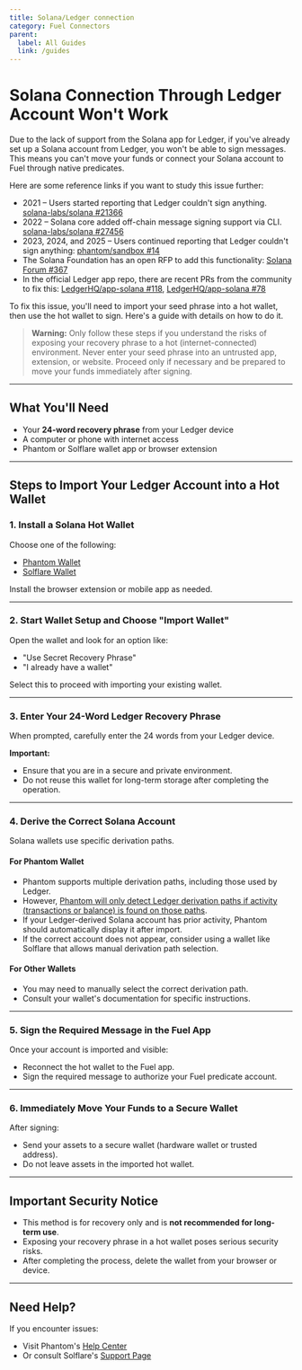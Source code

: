 ```yaml
---
title: Solana/Ledger connection
category: Fuel Connectors
parent:
  label: All Guides
  link: /guides
---
```


# Solana Connection Through Ledger Account Won't Work

Due to the lack of support from the Solana app for Ledger, if you've already set up a Solana account from Ledger, you won't be able to sign messages. This means you can't move your funds or connect your Solana account to Fuel through native predicates.

Here are some reference links if you want to study this issue further:

- 2021 – Users started reporting that Ledger couldn't sign anything. [solana-labs/solana #21366](https://github.com/solana-labs/solana/issues/21366)
- 2022 – Solana core added off-chain message signing support via CLI. [solana-labs/solana #27456](https://github.com/solana-labs/solana/pull/27456)
- 2023, 2024, and 2025 – Users continued reporting that Ledger couldn't sign anything: [phantom/sandbox #14](https://github.com/phantom/sandbox/issues/14)
- The Solana Foundation has an open RFP to add this functionality: [Solana Forum #367](https://forum.solana.com/t/the-solana-app-for-ledger-devices/367)
- In the official Ledger app repo, there are recent PRs from the community to fix this: [LedgerHQ/app-solana #118](https://github.com/LedgerHQ/app-solana/pull/118), [LedgerHQ/app-solana #78](https://github.com/LedgerHQ/app-solana/pull/78)

To fix this issue, you'll need to import your seed phrase into a hot wallet, then use the hot wallet to sign. Here's a guide with details on how to do it.

> **Warning:** Only follow these steps if you understand the risks of exposing your recovery phrase to a hot (internet-connected) environment. Never enter your seed phrase into an untrusted app, extension, or website. Proceed only if necessary and be prepared to move your funds immediately after signing.

---

## What You'll Need

- Your **24-word recovery phrase** from your Ledger device  
- A computer or phone with internet access  
- Phantom or Solflare wallet app or browser extension  

---

## Steps to Import Your Ledger Account into a Hot Wallet

### 1. Install a Solana Hot Wallet

Choose one of the following:

- [Phantom Wallet](https://phantom.app/download)
- [Solflare Wallet](https://solflare.com/download)

Install the browser extension or mobile app as needed.

---

### 2. Start Wallet Setup and Choose "Import Wallet"

Open the wallet and look for an option like:

- "Use Secret Recovery Phrase"
- "I already have a wallet"

Select this to proceed with importing your existing wallet.

---

### 3. Enter Your 24-Word Ledger Recovery Phrase

When prompted, carefully enter the 24 words from your Ledger device.

**Important:**

- Ensure that you are in a secure and private environment.
- Do not reuse this wallet for long-term storage after completing the operation.

---

### 4. Derive the Correct Solana Account

Solana wallets use specific derivation paths.

#### For Phantom Wallet

- Phantom supports multiple derivation paths, including those used by Ledger.
- However, [Phantom will only detect Ledger derivation paths if activity (transactions or balance) is found on those paths](https://help.phantom.app/hc/en-us/articles/12988493966227-What-derivation-paths-does-Phantom-wallet-support-).
- If your Ledger-derived Solana account has prior activity, Phantom should automatically display it after import.
- If the correct account does not appear, consider using a wallet like Solflare that allows manual derivation path selection.

#### For Other Wallets

- You may need to manually select the correct derivation path.
- Consult your wallet's documentation for specific instructions.

---

### 5. Sign the Required Message in the Fuel App

Once your account is imported and visible:

- Reconnect the hot wallet to the Fuel app.
- Sign the required message to authorize your Fuel predicate account.

---

### 6. Immediately Move Your Funds to a Secure Wallet

After signing:

- Send your assets to a secure wallet (hardware wallet or trusted address).
- Do not leave assets in the imported hot wallet.

---

## Important Security Notice

- This method is for recovery only and is **not recommended for long-term use**.
- Exposing your recovery phrase in a hot wallet poses serious security risks.
- After completing the process, delete the wallet from your browser or device.

---

## Need Help?

If you encounter issues:

- Visit Phantom's [Help Center](https://help.phantom.app)
- Or consult Solflare's [Support Page](https://solflare.com/support)
